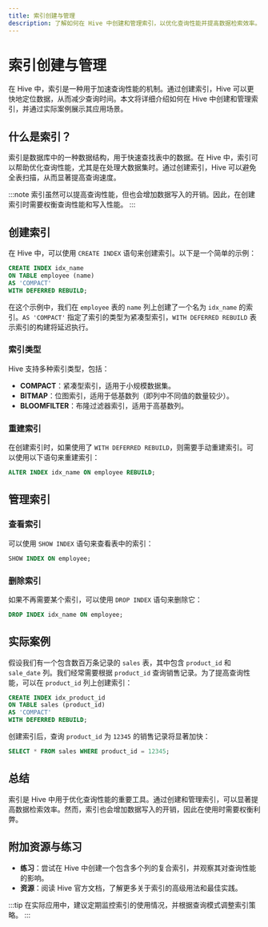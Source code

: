 ```yaml
---
title: 索引创建与管理
description: 了解如何在 Hive 中创建和管理索引，以优化查询性能并提高数据检索效率。
---
```


# 索引创建与管理

在 Hive 中，索引是一种用于加速查询性能的机制。通过创建索引，Hive 可以更快地定位数据，从而减少查询时间。本文将详细介绍如何在 Hive 中创建和管理索引，并通过实际案例展示其应用场景。

## 什么是索引？

索引是数据库中的一种数据结构，用于快速查找表中的数据。在 Hive 中，索引可以帮助优化查询性能，尤其是在处理大数据集时。通过创建索引，Hive 可以避免全表扫描，从而显著提高查询速度。

:::note
索引虽然可以提高查询性能，但也会增加数据写入的开销。因此，在创建索引时需要权衡查询性能和写入性能。
:::

## 创建索引

在 Hive 中，可以使用 `CREATE INDEX` 语句来创建索引。以下是一个简单的示例：

```sql
CREATE INDEX idx_name
ON TABLE employee (name)
AS 'COMPACT'
WITH DEFERRED REBUILD;
```

在这个示例中，我们在 `employee` 表的 `name` 列上创建了一个名为 `idx_name` 的索引。`AS 'COMPACT'` 指定了索引的类型为紧凑型索引，`WITH DEFERRED REBUILD` 表示索引的构建将延迟执行。

### 索引类型

Hive 支持多种索引类型，包括：

- **COMPACT**：紧凑型索引，适用于小规模数据集。
- **BITMAP**：位图索引，适用于低基数列（即列中不同值的数量较少）。
- **BLOOMFILTER**：布隆过滤器索引，适用于高基数列。

### 重建索引

在创建索引时，如果使用了 `WITH DEFERRED REBUILD`，则需要手动重建索引。可以使用以下语句来重建索引：

```sql
ALTER INDEX idx_name ON employee REBUILD;
```

## 管理索引

### 查看索引

可以使用 `SHOW INDEX` 语句来查看表中的索引：

```sql
SHOW INDEX ON employee;
```

### 删除索引

如果不再需要某个索引，可以使用 `DROP INDEX` 语句来删除它：

```sql
DROP INDEX idx_name ON employee;
```

## 实际案例

假设我们有一个包含数百万条记录的 `sales` 表，其中包含 `product_id` 和 `sale_date` 列。我们经常需要根据 `product_id` 查询销售记录。为了提高查询性能，可以在 `product_id` 列上创建索引：

```sql
CREATE INDEX idx_product_id
ON TABLE sales (product_id)
AS 'COMPACT'
WITH DEFERRED REBUILD;
```

创建索引后，查询 `product_id` 为 `12345` 的销售记录将显著加快：

```sql
SELECT * FROM sales WHERE product_id = 12345;
```

## 总结

索引是 Hive 中用于优化查询性能的重要工具。通过创建和管理索引，可以显著提高数据检索效率。然而，索引也会增加数据写入的开销，因此在使用时需要权衡利弊。

## 附加资源与练习

- **练习**：尝试在 Hive 中创建一个包含多个列的复合索引，并观察其对查询性能的影响。
- **资源**：阅读 Hive 官方文档，了解更多关于索引的高级用法和最佳实践。

:::tip
在实际应用中，建议定期监控索引的使用情况，并根据查询模式调整索引策略。
:::
